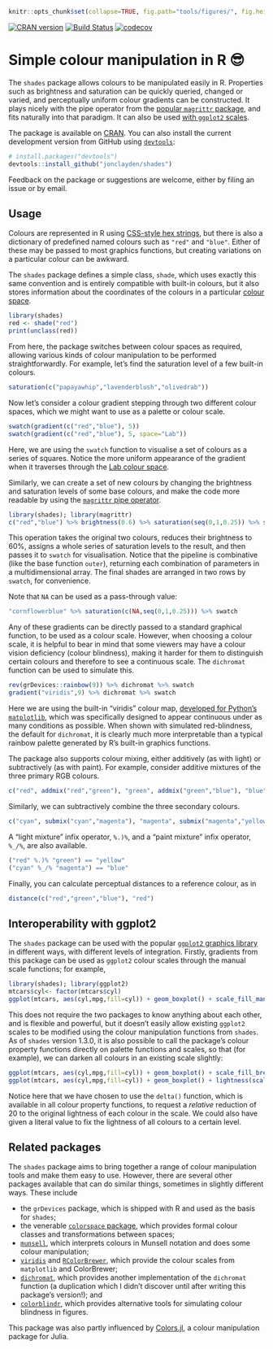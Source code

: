 ```r
knitr::opts_chunk$set(collapse=TRUE, fig.path="tools/figures/", fig.height=2, dev="svg")
```

[![CRAN version](http://www.r-pkg.org/badges/version/shades)](https://cran.r-project.org/package=shades) [![Build Status](https://travis-ci.org/jonclayden/shades.svg?branch=master)](https://travis-ci.org/jonclayden/shades) [![codecov](https://codecov.io/gh/jonclayden/shades/branch/master/graph/badge.svg)](https://codecov.io/gh/jonclayden/shades)

# Simple colour manipulation in R 😎

The `shades` package allows colours to be manipulated easily in R. Properties such as brightness and saturation can be quickly queried, changed or varied, and perceptually uniform colour gradients can be constructed. It plays nicely with the pipe operator from the [popular `magrittr` package](https://github.com/tidyverse/magrittr), and fits naturally into that paradigm. It can also be used [with `ggplot2` scales](#interoperability-with-ggplot2).

The package is available on [CRAN](https://cran.r-project.org/package=shades). You can also install the current development version from GitHub using [`devtools`](https://github.com/r-lib/devtools):

```r
# install.packages("devtools")
devtools::install_github("jonclayden/shades")
```

Feedback on the package or suggestions are welcome, either by filing an issue or by email.

## Usage

Colours are represented in R using [CSS-style hex strings](https://en.wikipedia.org/wiki/Web_colors), but there is also a dictionary of predefined named colours such as `"red"` and `"blue"`. Either of these may be passed to most graphics functions, but creating variations on a particular colour can be awkward.

The `shades` package defines a simple class, `shade`, which uses exactly this same convention and is entirely compatible with built-in colours, but it also stores information about the coordinates of the colours in a particular [colour space](https://en.wikipedia.org/wiki/Color_space).

```r
library(shades)
red <- shade("red")
print(unclass(red))
```

From here, the package switches between colour spaces as required, allowing various kinds of colour manipulation to be performed straightforwardly. For example, let's find the saturation level of a few built-in colours.

```r
saturation(c("papayawhip","lavenderblush","olivedrab"))
```

Now let's consider a colour gradient stepping through two different colour spaces, which we might want to use as a palette or colour scale.

```r
swatch(gradient(c("red","blue"), 5))
swatch(gradient(c("red","blue"), 5, space="Lab"))
```

Here, we are using the `swatch` function to visualise a set of colours as a series of squares. Notice the more uniform appearance of the gradient when it traverses through the [Lab colour space](https://en.wikipedia.org/wiki/Lab_color_space).

Similarly, we can create a set of new colours by changing the brightness and saturation levels of some base colours, and make the code more readable by using the [`magrittr` pipe operator](https://github.com/tidyverse/magrittr).

```r
library(shades); library(magrittr)
c("red","blue") %>% brightness(0.6) %>% saturation(seq(0,1,0.25)) %>% swatch
```

This operation takes the original two colours, reduces their brightness to 60%, assigns a whole series of saturation levels to the result, and then passes it to `swatch` for visualisation. Notice that the pipeline is combinative (like the base function `outer`), returning each combination of parameters in a multidimensional array. The final shades are arranged in two rows by `swatch`, for convenience.

Note that `NA` can be used as a pass-through value:

```r
"cornflowerblue" %>% saturation(c(NA,seq(0,1,0.25))) %>% swatch
```

Any of these gradients can be directly passed to a standard graphical function, to be used as a colour scale. However, when choosing a colour scale, it is helpful to bear in mind that some viewers may have a colour vision deficiency (colour blindness), making it harder for them to distinguish certain colours and therefore to see a continuous scale. The `dichromat` function can be used to simulate this.

```r
rev(grDevices::rainbow(9)) %>% dichromat %>% swatch
gradient("viridis",9) %>% dichromat %>% swatch
```

Here we are using the built-in "viridis" colour map, [developed for Python's `matplotlib`](http://bids.github.io/colormap/), which was specifically designed to appear continuous under as many conditions as possible. When shown with simulated red-blindness, the default for `dichromat`, it is clearly much more interpretable than a typical rainbow palette generated by R's built-in graphics functions.

The package also supports colour mixing, either additively (as with light) or subtractively (as with paint). For example, consider additive mixtures of the three primary RGB colours.

```r
c("red", addmix("red","green"), "green", addmix("green","blue"), "blue") %>% swatch
```

Similarly, we can subtractively combine the three secondary colours.

```r
c("cyan", submix("cyan","magenta"), "magenta", submix("magenta","yellow"), "yellow") %>% swatch
```

A "light mixture" infix operator, `%.)%`, and a "paint mixture" infix operator, `%_/%`, are also available.

```r
("red" %.)% "green") == "yellow"
("cyan" %_/% "magenta") == "blue"
```

Finally, you can calculate perceptual distances to a reference colour, as in

```r
distance(c("red","green","blue"), "red")
```

## Interoperability with ggplot2

The `shades` package can be used with the popular [`ggplot2` graphics library](https://github.com/tidyverse/ggplot2) in different ways, with different levels of integration. Firstly, gradients from this package can be used as `ggplot2` colour scales through the manual scale functions; for example,

```r
library(shades); library(ggplot2)
mtcars$cyl<- factor(mtcars$cyl)
ggplot(mtcars, aes(cyl,mpg,fill=cyl)) + geom_boxplot() + scale_fill_manual(values=gradient("viridis",3))
```

This does not require the two packages to know anything about each other, and is flexible and powerful, but it doesn't easily allow existing `ggplot2` scales to be modified using the colour manipulation functions from `shades`. As of `shades` version 1.3.0, it is also possible to call the package's colour property functions directly on palette functions and scales, so that (for example), we can darken all colours in an existing scale slightly:

```r
ggplot(mtcars, aes(cyl,mpg,fill=cyl)) + geom_boxplot() + scale_fill_brewer(type="qual")
ggplot(mtcars, aes(cyl,mpg,fill=cyl)) + geom_boxplot() + lightness(scale_fill_brewer(type="qual"), delta(-20))
```

Notice here that we have chosen to use the `delta()` function, which is available in all colour property functions, to request a *relative* reduction of 20 to the original lightness of each colour in the scale. We could also have given a literal value to fix the lightness of all colours to a certain level.

## Related packages

The `shades` package aims to bring together a range of colour manipulation tools and make them easy to use. However, there are several other packages available that can do similar things, sometimes in slightly different ways. These include

- the `grDevices` package, which is shipped with R and used as the basis for `shades`;
- the venerable [`colorspace` package](https://cran.r-project.org/package=colorspace), which provides formal colour classes and transformations between spaces;
- [`munsell`](https://cran.r-project.org/package=munsell), which interprets colours in Munsell notation and does some colour manipulation;
- [`viridis`](https://cran.r-project.org/package=viridis) and [`RColorBrewer`](https://cran.r-project.org/package=RColorBrewer), which provide the colour scales from `matplotlib` and ColorBrewer;
- [`dichromat`](https://cran.r-project.org/package=dichromat), which provides another implementation of the `dichromat` function (a duplication which I didn't discover until after writing this package's version!); and
- [`colorblindr`](https://github.com/clauswilke/colorblindr), which provides alternative tools for simulating colour blindness in figures.

This package was also partly influenced by [Colors.jl](https://github.com/JuliaGraphics/Colors.jl), a colour manipulation package for Julia.
